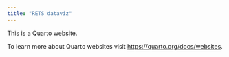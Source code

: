 ```yaml
---
title: "RETS dataviz"
---
```


This is a Quarto website.

To learn more about Quarto websites visit <https://quarto.org/docs/websites>.
